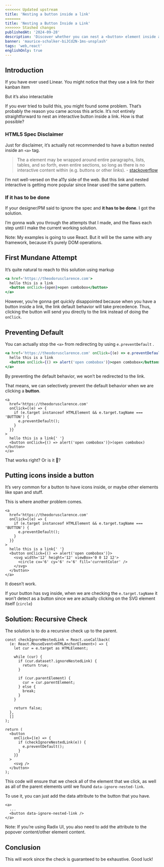 ```yaml
---
<<<<<<< Updated upstream
title: 'Nesting a button inside a link'
=======
title: 'Nesting a Button Inside a Link'
>>>>>>> Stashed changes
publishedAt: '2024-09-28'
description: 'Discover whether you can nest a <button> element inside an <a> tag.'
banner: 'maurice-schalker-biJCd2N-1ms-unsplash'
tags: 'web,react'
englishOnly: true
---
```


## Introduction

If you have ever used Linear. You might notice that they use a link for their kanban item

<CloudinaryImg
  mdx
  publicId='theodorusclarence/blogs/nesting-button-inside-link/CleanShot_2024-09-28_at_10.32.43'
  alt='Linear kanban is using a link for the their kanban item'
  width={500}
  height={527}
/>

But it’s also interactable

<CloudinaryImg
  mdx
  publicId='theodorusclarence/blogs/nesting-button-inside-link/CleanShot_2024-09-24_at_23.22.532x'
  alt="Linear kanban has button inside a link that's interactable"
  width={400}
  height={343}
/>

If you ever tried to build this, you might found some problem. That’s probably the reason you came across this article. It’s not entirely straightforward to nest an interactive button inside a link. How is that possible?

### HTML5 Spec Disclaimer

Just for disclaimer, it’s actually not recommended to have a button nested inside an `<a>` tag.

> The a element may be wrapped around entire paragraphs, lists, tables, and so forth, even entire sections, so long as there is no interactive content within (e.g. buttons or other links).
> \- [stackoverflow](https://stackoverflow.com/questions/6393827/can-i-nest-a-button-element-inside-an-a-using-html5)

I’m not well-versed on the a11y side of the web. But this link and nested interactive is getting more popular since linear used the same pattern.

### If it has to be done

If your designer/PM said to ignore the spec and **it has to be done**. I got the solution.

I’m gonna walk you through the attempts that I made, and the flaws each step until I make the current working solution.

Note: My examples is going to use React. But it will be the same with any framework, because it’s purely DOM operations.

## First Mundane Attempt

It’s quite natural to reach to this solution using markup

```jsx
<a href='https://theodorusclarence.com'>
  hello this is a link
  <button onClick={open}>open combobox</button>
</a>
```

However, you’re gonna get quickly disappointed because when you have a button inside a link, the link default behavior will take precedence. Thus, clicking the button will send you directly to the link instead of doing the `onClick`.

<CloudinaryVideoPlayer
  mdx
  publicId='theodorusclarence/blogs/nesting-button-inside-link/mundane-attempt'
  width='400'
  height='464'
/>

## Preventing Default

You can actually stop the `<a>` from redirecting by using `e.preventDefault` .

```jsx
<a href='https://theodorusclarence.com' onClick={(e) => e.preventDefault()}>
  hello this is a link
  <button onClick={() => alert('open combobox')}>open combobox</button>
</a>
```

By preventing the default behavior, we won’t be redirected to the link.

<CloudinaryVideoPlayer
  mdx
  publicId='theodorusclarence/blogs/nesting-button-inside-link/preventing-default'
  width={400}
  height={380}
/>

That means, we can selectively prevent the default behavior when we are clicking a **button**.

```tsx
<a
  href='https://theodorusclarence.com'
  onClick={(e) => {
    if (e.target instanceof HTMLElement && e.target.tagName === 'BUTTON') {
      e.preventDefault();
    }
  }}
>
  hello this is a link{' '}
  <button onClick={() => alert('open combobox')}>(open combobox)</button>
</a>
```

That works right? Or is it 🤨?

## Putting icons inside a button

It’s very common for a button to have icons inside, or maybe other elements like span and stuff.

This is where another problem comes.

```tsx
<a
  href='https://theodorusclarence.com'
  onClick={(e) => {
    if (e.target instanceof HTMLElement && e.target.tagName === 'BUTTON') {
      e.preventDefault();
    }
  }}
>
  hello this is a link{' '}
  <button onClick={() => alert('open combobox')}>
    <svg width='12' height='12' viewBox='0 0 12 12'>
      <circle cx='6' cy='6' r='6' fill='currentColor' />
    </svg>
  </button>
</a>
```

<CloudinaryVideoPlayer
  mdx
  publicId='theodorusclarence/blogs/nesting-button-inside-link/icons-inside-buttons'
  width={400}
  height={464}
/>

It doesn’t work.

If your button has svg inside, when we are checking the `e.target.tagName` it won’t detect as a button since we are actually clicking on the SVG element itself (`circle`)

<CloudinaryImg
  mdx
  publicId='theodorusclarence/blogs/nesting-button-inside-link/CleanShot_2024-09-24_at_23.54.222x'
  alt='CleanShot'
  width={500}
  height={358}
/>

## Solution: Recursive Check

The solution is to do a recursive check up to the parent.

```tsx
const checkIgnoreNestedLink = React.useCallback(
  (e: React.MouseEvent<HTMLAnchorElement>) => {
    let cur = e.target as HTMLElement;

    while (cur) {
      if (cur.dataset?.ignoreNestedLink) {
        return true;
      }

      if (cur.parentElement) {
        cur = cur.parentElement;
      } else {
        break;
      }
    }

    return false;
  },
  []
);

return (
  <button
    onClick={(e) => {
      if (checkIgnoreNestedLink(e)) {
        e.preventDefault();
      }
    }}
  >
    <svg />
  </button>
);
```

This code will ensure that we check all of the element that we click, as well as all of the parent elements until we found `data-ignore-nested-link`.

To use it, you can just add the data attribute to the button that you have.

```tsx
<a>
  ...
  <button data-ignore-nested-link />
</a>
```

Note: If you’re using Radix UI, you also need to add the attribute to the popover content/other element content.

## Conclusion

This will work since the check is guaranteed to be exhaustive. Good luck!
